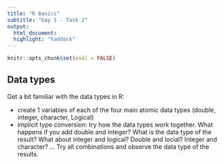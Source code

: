 ```yaml
---
title: "R Basics"
subtitle: "Day 1 - Task 2"
output:
  html_document:
  highlight: "haddock"
---
```


```r
knitr::opts_chunk$set(eval = FALSE)
```


## Data types

Get a bit familiar with the data types in R:

- create 1 variables of each of the four main atomic data types (double, integer, character, Logical)
- implicit type conversion: try how the data types work together. What happens if you add double and integer? What is the data type of the result? What about integer and logical? Double and locial? Integer and character? ... Try all combinations and observe the data type of the results.


